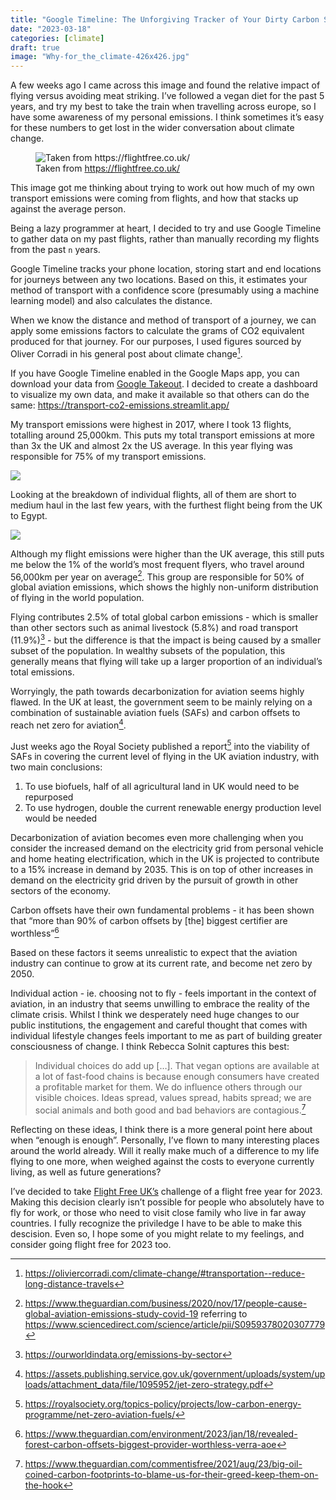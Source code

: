 ```yaml
---
title: "Google Timeline: The Unforgiving Tracker of Your Dirty Carbon Secrets"
date: "2023-03-18"
categories: [climate]
draft: true
image: "Why-for_the_climate-426x426.jpg" 
---
```


A few weeks ago I came across this image and found the relative impact of flying
versus avoiding meat striking. I've
followed a vegan diet for the past 5 years, and try my best to take the train when travelling across europe, so
I have some awareness of my personal emissions. I think sometimes it's easy for these
numbers to get lost in the wider conversation about climate change.

![Taken from <https://flightfree.co.uk/>](Why-for_the_climate-426x426.jpg)

This image got me thinking about trying to work out how much of my own transport emissions were coming from flights,
and how that stacks up against the average person. 


Being a lazy programmer at heart, I decided to try and use Google Timeline
to gather data on my past flights, rather than manually recording my flights from
the past `n` years.

Google Timeline tracks your phone location, storing start and end locations for journeys between any two locations.
Based on this, it estimates your method of transport with a confidence score
(presumably using a machine learning model) and also calculates the distance.

When we know the distance and method of transport of a journey, we can apply
some emissions factors to calculate the grams of CO2 equivalent produced for
that journey. For our purposes, I used figures sourced by Oliver Corradi in his general post about climate change^[<https://oliviercorradi.com/climate-change/#transportation--reduce-long-distance-travels>].

If you have Google Timeline enabled in the Google Maps app, you can download
your data from [Google Takeout](https://takeout.google.com/settings/takeout). I
decided to create a dashboard to visualize my own data, and make it available so
that others can do the same: [https://transport-co2-emissions.streamlit.app/](https://transport-co2-emissions.streamlit.app/)

My transport emissions were highest in 2017, where I took 13 flights, totalling around 25,000km.
This puts my total transport emissions at more than 3x the UK and
almost 2x the US average. In this year flying was responsible for 75% of my
transport emissions.

![](sam_transport_emissions.png)

Looking at the breakdown of individual flights, all of them are short to medium
haul in the 
last few years, with the furthest flight being from the UK to Egypt.

![](sam_flights.PNG)

Although my flight emissions were higher than the UK average, this still puts me
below the 1% of the world's most
frequent flyers, who travel around 56,000km per year on
average^[<https://www.theguardian.com/business/2020/nov/17/people-cause-global-aviation-emissions-study-covid-19>
referring to <https://www.sciencedirect.com/science/article/pii/S0959378020307779>]. This group are
responsible for 50% of global aviation emissions, which shows the highly non-uniform
distribution of flying in the world population.

Flying contributes 2.5% of total global carbon emissions - which is smaller than other sectors
such as animal livestock (5.8%) and road transport (11.9%)^[<https://ourworldindata.org/emissions-by-sector>] - but the difference
is that the impact is being caused by a smaller
subset of the population. In wealthy subsets of the population, this generally
means that flying will take up a larger proportion of an individual's total emissions.

Worryingly, the path towards decarbonization for aviation seems highly flawed. 
In the UK at least, the government seem to be mainly relying on a combination of sustainable
aviation fuels (SAFs) and carbon offsets to reach net zero for
aviation^[<https://assets.publishing.service.gov.uk/government/uploads/system/uploads/attachment_data/file/1095952/jet-zero-strategy.pdf>]. 

Just weeks ago the Royal Society published a report^[<https://royalsociety.org/topics-policy/projects/low-carbon-energy-programme/net-zero-aviation-fuels/>] into the viability of SAFs in covering the 
current level of flying in the UK aviation industry, with two main conclusions:

1. To use biofuels, half of all agricultural land in UK would need to be repurposed
1. To use hydrogen, double the current renewable energy production level would
   be needed

Decarbonization of aviation becomes even more challenging when you consider the increased
demand on the electricity grid from personal vehicle and home heating
electrification, which in the UK is projected to contribute to a 15%
increase in demand by 2035. This is on top of other increases in demand on the
electricity grid driven by the pursuit of growth in other sectors of the economy.

Carbon offsets have their own fundamental problems - it has been shown that "more than 90%
of carbon offsets by [the] biggest certifier are worthless"^[<https://www.theguardian.com/environment/2023/jan/18/revealed-forest-carbon-offsets-biggest-provider-worthless-verra-aoe>]

Based on these factors it seems unrealistic to expect that the aviation industry can
continue to grow at its current rate, and become net zero by 2050. 

Individual action - ie. choosing not to fly - feels important in the context of aviation, in an industry
that seems unwilling to embrace the reality of the climate crisis. Whilst I think we
desperately need huge changes to our public institutions, the engagement and careful
thought that comes with individual lifestyle changes feels important to me as
part of building greater consciousness of change. I think Rebecca Solnit
captures this best:

> Individual choices do add up [...]. That vegan options 
> are available at a lot of fast-food chains is because enough consumers 
> have created a profitable market for them. We do influence others
> through our visible choices. Ideas spread, values spread, habits spread; 
> we are social animals and both good and bad behaviors are contagious.^[<https://www.theguardian.com/commentisfree/2021/aug/23/big-oil-coined-carbon-footprints-to-blame-us-for-their-greed-keep-them-on-the-hook>]

Reflecting on these ideas, I think there is a more general point here about when "enough is enough".
Personally, I've flown to many interesting places around the world already. Will
it really make much of a difference to my life flying to one more, when weighed
against the costs to everyone currently living, as well as future generations? 

I've decided to take [Flight Free UK's](https://flightfree.co.uk/) challenge of
a flight free year for 2023. Making this decision clearly isn't possible for
people who absolutely have to fly for work, or those who need to visit close
family who live in far away countries. I fully recognize the priviledge I have
to be able to make this descision. Even so, I hope some of you might relate to my feelings, and consider going flight free for 2023 too.
